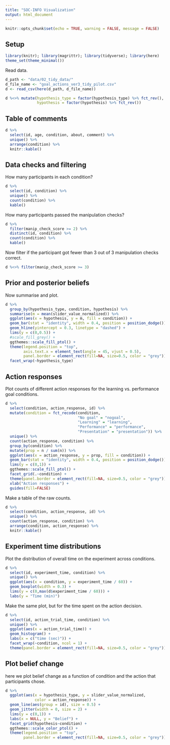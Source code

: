 ```yaml
---
title: "SOC-INFO Visualization"
output: html_document
---
```


```r
knitr::opts_chunk$set(echo = TRUE, warning = FALSE, message = FALSE)
```

## Setup

```r
library(knitr); library(magrittr); library(tidyverse); library(here)
theme_set(theme_minimal())
```

Read data. 

```r
d_path <- "data/02_tidy_data/"
d_file_name <- "goal_actions_ver3_tidy_pilot.csv"
d <- read_csv(here(d_path, d_file_name)) 
```

```r
d %<>% mutate(hypothesis_type = factor(hypothesis_type) %>% fct_rev(),
              hypothesis = factor(hypothesis) %>% fct_rev())
```

## Table of comments

```r
d %>% 
  select(id, age, condition, about, comment) %>% 
  unique() %>% 
  arrange(condition) %>% 
  knitr::kable()
```

## Data checks and filtering

How many participants in each condition?

```r
d %>% 
  select(id, condition) %>% 
  unique() %>% 
  count(condition) %>% 
  kable()
```

How many participants passed the manipulation checks?

```r
d %>% 
  filter(manip_check_score >= 2) %>% 
  distinct(id, condition) %>% 
  count(condition) %>% 
  kable()
```

Now filter if the participant got fewer than 3 out of 3 manipulation checks correct. 

```r
d %<>% filter(manip_check_score >= 3)
```

## Prior and posterior beliefs

Now summarise and plot.
  
```r
d %>% 
  group_by(hypothesis_type, condition, hypothesis) %>% 
  summarise(m = mean(slider_value_normalized)) %>% 
  ggplot(aes(x = hypothesis, y = m, fill = condition)) +
  geom_bar(stat = "identity", width = 0.4, position = position_dodge()) +
  geom_hline(yintercept = 0.3, linetype = "dashed") +
  lims(y = c(0,0.5)) +
  #scale_fill_grey() +
  ggthemes::scale_fill_ptol() +
  theme(legend.position = "top",
        axis.text.x = element_text(angle = 45, vjust = 0.5),
        panel.border = element_rect(fill=NA, size=0.5, color = "grey")) +
  facet_wrap(~hypothesis_type)
```

## Action responses 

Plot counts of different action responses for the learning vs. performance goal conditions.

```r
d %>% 
  select(condition, action_response, id) %>% 
  mutate(condition = fct_recode(condition,
                                "No goal" = "nogoal",
                                "Learning" = "learning",
                                "Performance" = "performance",
                                "Presentation" = "presentation")) %>%
  unique() %>% 
  count(action_response, condition) %>% 
  group_by(condition) %>% 
  mutate(prop = n / sum(n)) %>% 
  ggplot(aes(x = action_response, y = prop, fill = condition)) +
  geom_bar(stat = "identity", width = 0.4, position = position_dodge()) +
  lims(y = c(0,1)) +
  ggthemes::scale_fill_ptol() +
  facet_grid(.~condition) +
  theme(panel.border = element_rect(fill=NA, size=0.5, color = "grey")) +
  xlab("Action responses") +
  guides(fill=FALSE)
```

Make a table of the raw counts.

```r
d %>% 
  select(condition, action_response, id) %>% 
  unique() %>% 
  count(action_response, condition) %>% 
  arrange(condition, action_response) %>% 
  knitr::kable()
```

## Experiment time distributions

Plot the distribution of overall time on the experiment across conditions.

```r
d %>% 
  select(id, experiment_time, condition) %>% 
  unique() %>% 
  ggplot(aes(x = condition, y = experiment_time / 60)) +
  geom_boxplot(width = 0.3) +
  lims(y = c(0,max(d$experiment_time / 60))) +
  labs(y = "Time (min)")
```

Make the same plot, but for the time spent on the action decision.

```r
d %>% 
  select(id, action_trial_time, condition) %>% 
  unique() %>% 
  ggplot(aes(x = action_trial_time)) +
  geom_histogram() + 
  labs(x = c("time (sec)")) +
  facet_wrap(~condition, ncol = 1) +
  theme(panel.border = element_rect(fill=NA, size=0.5, color = "grey"))
```

## Plot belief change

here we plot belief change as a function of condition and the action that participants chose.

```r
d %>% 
  ggplot(aes(x = hypothesis_type, y = slider_value_normalized, 
             color = action_response)) +
  geom_line(aes(group = id), size = 0.5) + 
  geom_jitter(width = 0, size = 2) +
  lims(y = c(0,1)) +
  labs(x = NULL, y = "Belief") + 
  facet_grid(hypothesis~condition) +
  ggthemes::scale_color_ptol() +
  theme(legend.position = "top",
        panel.border = element_rect(fill=NA, size=0.5, color = "grey"))
```
